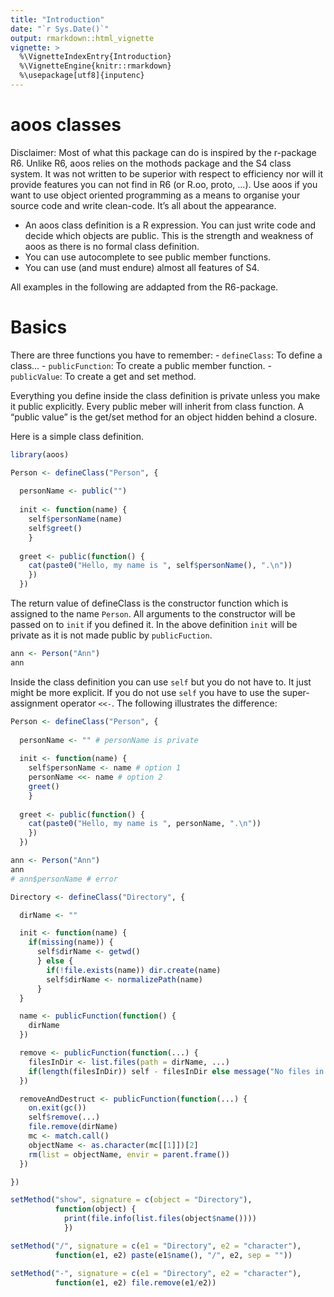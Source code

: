 ```yaml
---
title: "Introduction"
date: "`r Sys.Date()`"
output: rmarkdown::html_vignette
vignette: >
  %\VignetteIndexEntry{Introduction}
  %\VignetteEngine{knitr::rmarkdown}
  %\usepackage[utf8]{inputenc}
---
```


# aoos classes

Disclaimer: Most of what this package can do is inspired by the r-package R6. Unlike R6, aoos relies on the mothods package and the S4 class system. It was not written to be superior with respect to efficiency nor will it provide features you can not find in R6 (or R.oo, proto, ...). Use aoos if you want to use object oriented programming as a means to organise your source code and write clean-code. It's all about the appearance.

- An aoos class definition is a R expression. You can just write code and decide which objects are public. This is the strength and weakness of aoos as there is no formal class definition.
- You can use autocomplete to see public member functions.
- You can use (and must endure) almost all features of S4.

All examples in the following are addapted from the R6-package.

# Basics

There are three functions you have to remember: 
- `defineClass`: To define a class...
- `publicFunction`: To create a public member function. 
- `publicValue`: To create a get and set method.

Everything you define inside the class definition is private unless you make it public explicitly. Every public meber will inherit from class function. A "public value" is the get/set method for an object hidden behind a closure.

Here is a simple class definition. 

```r
library(aoos)

Person <- defineClass("Person", {
  
  personName <- public("")
  
  init <- function(name) {
    self$personName(name)
    self$greet()
    }
  
  greet <- public(function() {
    cat(paste0("Hello, my name is ", self$personName(), ".\n"))
    })
  })
```

The return value of defineClass is the constructor function which is assigned to the name `Person`. All arguments to the constructor will be passed on to `init` if you defined it. In the above definition `init` will be private as it is not made public by `publicFuction`.

```r
ann <- Person("Ann")
ann
```

Inside the class definition you can use `self` but you do not have to. It just might be more explicit. If you do not use `self` you have to use the super-assignment operator `<<-`. The following illustrates the difference:

```r
Person <- defineClass("Person", {
  
  personName <- "" # personName is private
  
  init <- function(name) {
    self$personName <- name # option 1
    personName <<- name # option 2
    greet()
    }
  
  greet <- public(function() {
    cat(paste0("Hello, my name is ", personName, ".\n"))
    })
  })
```

```r
ann <- Person("Ann")
ann
# ann$personName # error
```

```r
Directory <- defineClass("Directory", {

  dirName <- ""

  init <- function(name) {
    if(missing(name)) {
      self$dirName <- getwd()
      } else {
        if(!file.exists(name)) dir.create(name)
        self$dirName <- normalizePath(name)
      }
  }

  name <- publicFunction(function() {
    dirName
  })

  remove <- publicFunction(function(...) {
    filesInDir <- list.files(path = dirName, ...)
    if(length(filesInDir)) self - filesInDir else message("No files in directory!")
  })

  removeAndDestruct <- publicFunction(function(...) {
    on.exit(gc())
    self$remove(...)
    file.remove(dirName)
    mc <- match.call()
    objectName <- as.character(mc[[1]])[2]
    rm(list = objectName, envir = parent.frame())
  })

})

setMethod("show", signature = c(object = "Directory"),
          function(object) {
            print(file.info(list.files(object$name())))
            })

setMethod("/", signature = c(e1 = "Directory", e2 = "character"),
          function(e1, e2) paste(e1$name(), "/", e2, sep = ""))

setMethod("-", signature = c(e1 = "Directory", e2 = "character"),
          function(e1, e2) file.remove(e1/e2))

```




